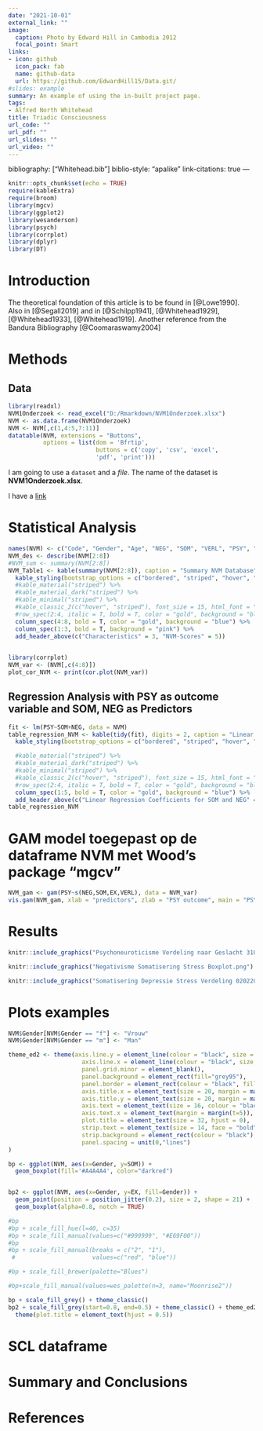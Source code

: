 ```yaml
---
date: "2021-10-01"
external_link: ""
image:
  caption: Photo by Edward Hill in Cambodia 2012
  focal_point: Smart
links:
- icon: github
  icon_pack: fab
  name: github-data
  url: https://github.com/EdwardHill15/Data.git/
#slides: example
summary: An example of using the in-built project page.
tags:
- Alfred North Whitehead
title: Triadic Consciousness
url_code: ""
url_pdf: ""
url_slides: ""
url_video: ""
---
```

bibliography: ["Whitehead.bib"]
biblio-style: "apalike"
link-citations: true
---

```r
knitr::opts_chunk$set(echo = TRUE)
require(kableExtra)
require(broom)
library(mgcv)
library(ggplot2)
library(wesanderson)
library(psych)
library(corrplot)
library(dplyr)
library(DT)
```

# Introduction

The theoretical foundation of this article is to be found in [@Lowe1990]. Also in [@Segall2019]  and in [@Schilpp1941], [@Whitehead1929], [@Whitehead1933], [@Whitehead1919]. Another reference from the Bandura Bibliography [@Coomaraswamy2004]


# Methods

## Data

```r
library(readxl)
NVM1Onderzoek <- read_excel("D:/Rmarkdown/NVM1Onderzoek.xlsx")
NVM <- as.data.frame(NVM1Onderzoek)
NVM <- NVM[,c(1,4:5,7:11)]
datatable(NVM, extensions = "Buttons", 
          options = list(dom = 'Bfrtip', 
                         buttons = c('copy', 'csv', 'excel',
                         'pdf', 'print')))
```

I am going to use a `dataset` and a *file*. The name of the dataset is **NVM1Onderzoek.xlsx**. 

I have a [link](https://www.totalegezondheid.nl)

# Statistical Analysis

```r
names(NVM) <- c("Code", "Gender", "Age", "NEG", "SOM", "VERL", "PSY", "EX")
NVM_des <- describe(NVM[2:8])
#NVM_sum <- summary(NVM[2:8])
NVM_Table1 <- kable(summary(NVM[2:8]), caption = "Summary NVM Database") %>% 
  kable_styling(bootstrap_options = c("bordered", "striped", "hover", "condensed", "responsive"), full_width = FALSE) %>% 
  #kable_material("striped") %>% 
  #kable_material_dark("striped") %>% 
  #kable_minimal("striped") %>% 
  #kable_classic_2(c("hover", "striped"), font_size = 15, html_font = "sans") %>% 
  #row_spec(2:4, italic = T, bold = T, color = "gold", background = "blue") %>% 
  column_spec(4:8, bold = T, color = "gold", background = "blue") %>% 
  column_spec(1:3, bold = T, background = "pink") %>% 
  add_header_above(c("Characteristics" = 3, "NVM-Scores" = 5))
  
```

```r
library(corrplot)
NVM_var <- (NVM[,c(4:8)]) 
plot_cor_NVM <- print(cor.plot(NVM_var))
```
## Regression Analysis with PSY as outcome variable and SOM, NEG as Predictors

```r
fit <- lm(PSY~SOM+NEG, data = NVM)
table_regression_NVM <- kable(tidy(fit), digits = 2, caption = "Linear Regression Model for NVM") %>% 
  kable_styling(bootstrap_options = c("bordered", "striped", "hover", "condensed", "responsive"), full_width = F) %>% 

  #kable_material("striped") %>% 
  #kable_material_dark("striped") %>% 
  #kable_minimal("striped") %>% 
  #kable_classic_2(c("hover", "striped"), font_size = 15, html_font = "sans") %>% 
  #row_spec(2:4, italic = T, bold = T, color = "gold", background = "blue") %>% 
  column_spec(1:5, bold = T, color = "gold", background = "blue") %>% 
  add_header_above(c("Linear Regression Coefficients for SOM and NEG" = 5))
table_regression_NVM
```

# GAM model toegepast op de dataframe NVM met Wood's package "mgcv"


```r
NVM_gam <- gam(PSY~s(NEG,SOM,EX,VERL), data = NVM_var) 
vis.gam(NVM_gam, xlab = "predictors", zlab = "PSY outcome", main = "PSY ~ predictors")
```

# Results

```r
knitr::include_graphics("Psychoneuroticisme Verdeling naar Geslacht 31012021.png")

knitr::include_graphics("Negativisme Somatisering Stress Boxplot.png")

knitr::include_graphics("Somatisering Depressie Stress Verdeling 02022021.png")

```

# Plots examples
```r
NVM$Gender[NVM$Gender == "f"] <- "Vrouw"
NVM$Gender[NVM$Gender == "m"] <- "Man"

theme_ed2 <- theme(axis.line.y = element_line(colour = "black", size = 0.1),
                     axis.line.x = element_line(colour = "black", size = 0.1),
                     panel.grid.minor = element_blank(),
                     panel.background = element_rect(fill="grey95"),
                     panel.border = element_rect(colour = "black", fill = NA),
                     axis.title.x = element_text(size = 20, margin = margin(5,0,0,0)),
                     axis.title.y = element_text(size = 20, margin = margin(0,10,0,0)),
                     axis.text = element_text(size = 16, colour = "black"),
                     axis.text.x = element_text(margin = margin(t=5)),
                     plot.title = element_text(size = 32, hjust = 0),
                     strip.text = element_text(size = 14, face = "bold"),
                     strip.background = element_rect(colour = "black"),
                     panel.spacing = unit(0,"lines")
)

bp <- ggplot(NVM, aes(x=Gender, y=SOM)) +
  geom_boxplot(fill='#A4A4A4', color="darkred")


bp2 <- ggplot(NVM, aes(x=Gender, y=EX, fill=Gender)) +
  geom_point(position = position_jitter(0.2), size = 2, shape = 21) +
  geom_boxplot(alpha=0.8, notch = TRUE)

#bp
#bp + scale_fill_hue(l=40, c=35)
#bp + scale_fill_manual(values=c("#999999", "#E69F00"))
#bp
#bp + scale_fill_manual(breaks = c("2", "1"), 
 #                      values=c("red", "blue"))

#bp + scale_fill_brewer(palette="Blues")

#bp+scale_fill_manual(values=wes_palette(n=3, name="Moonrise2"))

bp + scale_fill_grey() + theme_classic()
bp2 + scale_fill_grey(start=0.8, end=0.5) + theme_classic() + theme_ed2 + ggtitle("Exraversie naar Geslacht") + 
  theme(plot.title = element_text(hjust = 0.5))

```

# SCL dataframe

# Summary and Conclusions

# References


